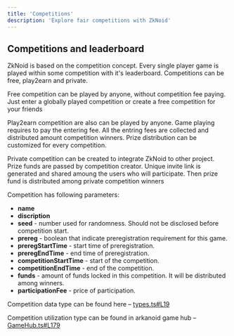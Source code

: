 ```yaml
---
title: 'Competitions'
description: 'Explore fair competitions with ZkNoid'
---
```


## Competitions and leaderboard

ZkNoid is based on the competition concept. Every single player game is played within some competition with it's leaderboard.
Competitions can be free, play2earn and private.

Free competition can be played by anyone, without competition fee paying.
Just enter a globally played competition or create a free competition for your friends

Play2earn competition are also can be played by anyone. Game playing requires to pay the entering fee.
All the entring fees are collected and distributed amount competition winners. Prize distribution can be customized for every competition.

Private competition can be created to integrate ZkNoid to other project. Prize funds are passed by competition creator.
Unique invite link is generated and shared amoung the users who will participate. Then prize fund is distributed among private competition winners

Competition has following parameters:

-   **name**
-   **discription**
-   **seed** - number used for randomness. Should not be disclosed before competition start.
-   **prereg** - boolean that indicate preregistration requirement for this game.
-   **preregStartTime** - start time of preregistration.
-   **preregEndTime** - end time of preregistration.
-   **competitionStartTime** - start of the competition.
-   **competitionEndTime** - end of the competition.
-   **funds** - amount of funds locked in this competition. It will be distributed among winners.
-   **participationFee** - price of participation.

Competition data type can be found here – [types.ts#L19](https://github.com/ZkNoid/zknoid/blob/develop/packages/chain/src/types.ts#L19)

Competition utilization type can be found in arkanoid game hub – [GameHub.ts#L179](https://github.com/ZkNoid/zknoid/blob/develop/packages/chain/src/GameHub.ts#L179)
